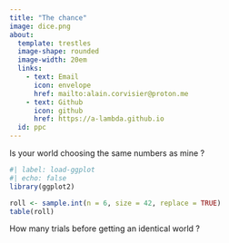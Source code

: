```yaml
---
title: "The chance"
image: dice.png
about:
  template: trestles
  image-shape: rounded
  image-width: 20em
  links: 
    - text: Email
      icon: envelope
      href: mailto:alain.corvisier@proton.me
    - text: Github
      icon: github
      href: https://a-lambda.github.io
  id: ppc
---
```


:::{#ppc}

Is your world choosing the same numbers as mine ?

```r
#| label: load-ggplot
#| echo: false
library(ggplot2)
```

```r
roll <- sample.int(n = 6, size = 42, replace = TRUE)
table(roll)
```

How many trials before getting an identical world ?

:::

